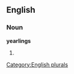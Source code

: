 
==English==

===Noun===
'''yearlings'''

# {{plural of|[[yearling]]}}

[[Category:English plurals]]